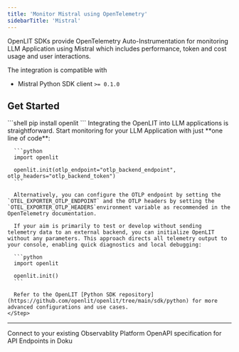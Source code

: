 ```yaml
---
title: 'Monitor Mistral using OpenTelemetry'
sidebarTitle: 'Mistral'
---
```


OpenLIT SDKs provide OpenTelemetry Auto-Instrumentation for monitoring LLM Application using Mistral which includes performance, token and cost usage and user interactions.

The integration is compatible with  
- Mistral Python SDK client `>= 0.1.0` 

## Get Started 

<Steps>
    <Step title="Install the OpenLIT Python SDK using pip">
      ```shell
      pip install openlit
      ```
    </Step>
    <Step title="Add the following two lines to your application code:">
      Integrating the OpenLIT into LLM applications is straightforward. Start monitoring for your LLM Application with just **one line of code**: 

      ```python
      import openlit

      openlit.init(otlp_endpoint="otlp_backend_endpoint", otlp_headers="otlp_backend_token")
      ```

      Alternatively, you can configure the OTLP endpoint by setting the `OTEL_EXPORTER_OTLP_ENDPOINT` and the OTLP headers by setting the `OTEL_EXPORTER_OTLP_HEADERS`environment variable as recommended in the OpenTelemetry documentation.

      If your aim is primarily to test or develop without sending telemetry data to an external backend, you can initialize OpenLIT without any parameters. This approach directs all telemetry output to your console, enabling quick diagnostics and local debugging:
      
      ```python
      import openlit

      openlit.init()
      ```
      
      Refer to the OpenLIT [Python SDK repository](https://github.com/openlit/openlit/tree/main/sdk/python) for more advanced configurations and use cases.
    </Step>
</Steps>

---

<CardGroup cols={2}>
<Card title="Connections" href="/latest/connections/intro" icon='link'>
Connect to your existing Observablity Platform
</Card>
<Card title="API Reference" href="/latest/api-reference/introduction" icon='code'>
OpenAPI specification for API Endpoints in Doku 
</Card>
</CardGroup>